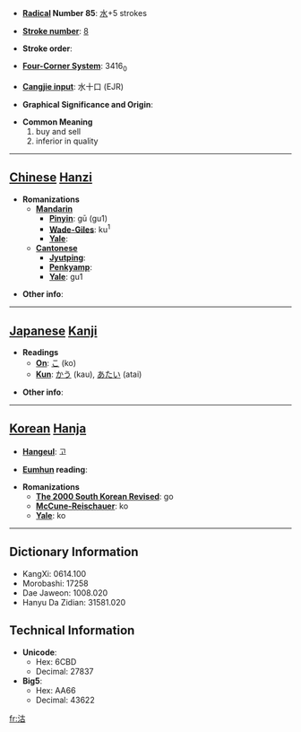 * '''[[Wiktionary:Chinese radical index| Radical]] Number 85''': [[Wiktionary:Chinese radical index 水|水]]+5 strokes

* '''[[Wiktionary:Chinese total strokes index|Stroke number]]''': [[Wiktionary:Chinese total strokes index 8|8]]

* '''Stroke order''': 

* '''[[Wiktionary:Chinese four corner index|Four-Corner System]]''': 3416<sub>0</sub>

* '''[[Wiktionary:Chinese Cangjie index|Cangjie input]]''': 水十口 (EJR)

* '''Graphical Significance and Origin''': 

* '''Common Meaning'''
*#buy and sell
*# inferior in quality


----

== [[Chinese]] [[Hanzi]] ==

* '''Romanizations'''
** '''[[Mandarin]]'''
*** '''[[Pinyin]]''': gū (gu1)
*** '''[[Wade-Giles]]''': ku<sup>1</sup>
*** '''[[Yale]]''': 
** '''[[Cantonese]]'''
*** '''[[Jyutping]]''':
*** '''[[Penkyamp]]''': 
*** '''[[Yale]]''': gu1

* '''Other info''': 

----

== [[Japanese]] [[Kanji]] ==

* '''Readings'''
** '''[[On]]''': [[こ]] (ko)
** '''[[Kun]]''': [[かう]] (kau), [[あたい]] (atai)

* '''Other info''':  

----

== [[Korean]] [[Hanja]] ==

* '''[[Hangeul]]''': 고

* '''[[Eumhun]] reading''': 

* '''Romanizations'''
** '''[[The 2000 South Korean Revised Romanization|The 2000 South Korean Revised]]''': go
** '''[[McCune-Reischauer]]''': ko
** '''[[Yale]]''': ko

----

== Dictionary Information ==

* KangXi: 0614.100
* Morobashi: 17258
* Dae Jaweon: 1008.020
* Hanyu Da Zidian: 31581.020

== Technical Information ==

* '''Unicode''':
** Hex: 6CBD
** Decimal: 27837
* '''Big5''':
** Hex: AA66
** Decimal: 43622

[[fr:沽]]